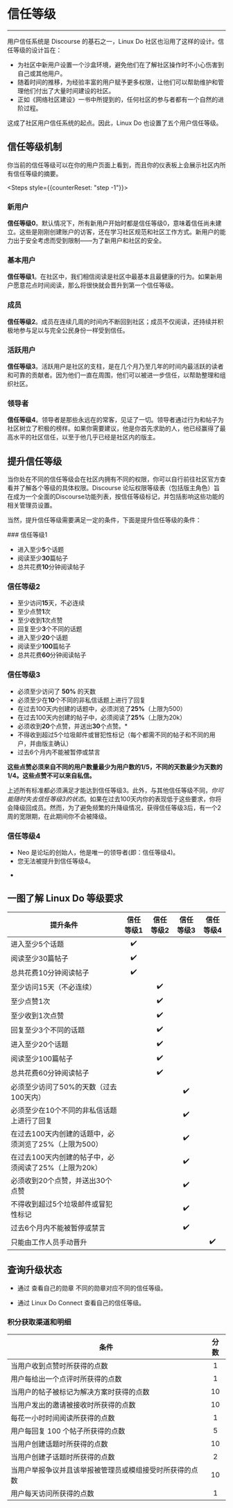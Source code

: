 <br></br>


# 信任等级

---

用户信任系统是 Discourse 的基石之一，Linux Do 社区也沿用了这样的设计。信任等级的设计旨在：
- 为社区中新用户设置一个沙盒环境，避免他们在了解社区操作时不小心伤害到自己或其他用户。
- 随着时间的推移，为经验丰富的用户赋予更多权限，让他们可以帮助维护和管理他们付出了大量时间建设的社区。
- 正如《网络社区建设》一书中所提到的，任何社区的参与者都有一个自然的进阶过程。

这成了社区用户信任系统的起点。因此，Linux Do 也设置了五个用户信任等级。

## 信任等级机制

你当前的信任等级可以在你的用户页面上看到，而且你的仪表板上会展示社区内所有信任等级的摘要。

<Steps style={{counterReset: "step -1"}}>
### 新用户

**信任等级0**。默认情况下，所有新用户开始时都是信任等级0，意味着信任尚未建立。这些是刚刚创建账户的访客，还在<Link href="https://blog.discourse.org/2013/03/the-universal-rules-of-civilized-discourse/" target="_blank" className="text-blue-500">学习社区规范和社区工作方式</Link>。新用户的能力出于安全考虑而受到限制——为了新用户和社区的安全。

### 基本用户

**信任等级1**。在社区中，我们相信阅读是社区中最基本且最健康的行为。如果新用户愿意花点时间阅读，那么将很快就会晋升到第一个信任等级。

### 成员

**信任等级2**。成员在连续几周的时间内不断回到社区；成员不仅阅读，还持续并积极地参与足以与完全公民身份一样受到信任。

### 活跃用户

**信任等级3**。活跃用户是社区的支柱，是在几个月乃至几年的时间内最活跃的读者和可靠的贡献者。因为他们一直在周围，他们可以被进一步信任，以帮助整理和组织社区。

### 领导者

**信任等级4**。领导者是那些永远在的常客，见证了一切。领导者通过行为和帖子为社区树立了积极的榜样。如果你需要建议，他是你首先求助的人，他已经赢得了最高水平的社区信任，以至于他几乎已经是社区内的版主。

</Steps>

## 提升信任等级

当你处在不同的信任等级会在社区内拥有不同的权限，你可以自行前往社区官方查看并了解各个等级的具体权限。Discourse 论坛权限等级表（包括版主角色）旨在成为一个全面的Discourse功能列表，按信任等级标记，并包括影响这些功能的相关管理员设置。

当然，提升信任等级需要满足一定的条件，下面是提升信任等级的条件：

<Steps>
### 信任等级1

* 进入至少**5**个话题
* 阅读至少**30**篇帖子
* 总共花费**10**分钟阅读帖子

### 信任等级2

* 至少访问**15**天，不必连续
* 至少点赞**1**次
* 至少收到**1**次点赞
* 回复至少**3**个不同的话题
* 进入至少**20**个话题
* 阅读至少**100**篇帖子
* 总共花费**60**分钟阅读帖子

### 信任等级3

* 必须至少访问了 **50%** 的天数
* 必须至少在**10**个不同的非私信话题上进行了回复
* 在过去100天内创建的话题中，必须浏览了**25%**（上限为500）
* 在过去100天内创建的帖子中，必须阅读了**25%**（上限为20k）
* 必须收到**20**个点赞，并送出**30**个点赞。\*
* 不得收到超过5个垃圾邮件或冒犯性标记（每个都需不同的帖子和不同的用户，并由版主确认）
* 过去6个月内不能被暂停或禁言

**这些点赞必须来自不同的用户数量最少为用户数的1/5，不同的天数最少为天数的1/4。这些点赞不可以来自私信。**

上述所有标准都必须满足才能达到信任等级3。此外，与其他信任等级不同，*你可能随时失去信任等级3的状态*。如果在过去100天内你的表现低于这些要求，你将会降级回成员。然而，为了避免频繁的升降级情况，获得信任等级3后，有一个2周的宽限期，在此期间你不会被降级。

### 信任等级4

* Neo 是论坛的创始人，他是唯一的领导者(即：信任等级4)。
* 您无法被提升到信任等级4。

</Steps>

- <TopicHoverCard topicId="2460" defaultTitle="【新人请看】了解Discourse信任度" />

## 一图了解 Linux Do 等级要求

|提升条件|信任等级1|信任等级2|信任等级3|信任等级4|
|---|:---:|:---:|:---:|:---:|
|进入至少5个话题|✔️||||
|阅读至少30篇帖子|✔️||||
|总共花费10分钟阅读帖子|✔️||||
|至少访问15天（不必连续）||✔️|||
|至少点赞1次||✔️|||
|至少收到1次点赞||✔️|||
|回复至少3个不同的话题||✔️|||
|进入至少20个话题||✔️|||
|阅读至少100篇帖子||✔️|||
|总共花费60分钟阅读帖子||✔️|||
|必须至少访问了50%的天数（过去100天内）|||✔️||
|必须至少在10个不同的非私信话题上进行了回复|||✔️||
|在过去100天内创建的话题中，必须浏览了25%（上限为500）|||✔️||
|在过去100天内创建的帖子中，必须阅读了25%（上限为20k）|||✔️||
|必须收到20个点赞，并送出30个点赞|||✔️||
|不得收到超过5个垃圾邮件或冒犯性标记|||✔️||
|过去6个月内不能被暂停或禁言|||✔️||
|只能由工作人员手动晋升||||✔️|

## 查询升级状态

- 通过 <Link href="https://linux.do/my/badges" target="_blank" className="text-blue-500">查看自己的勋章</Link> 不同的勋章对应不同的信任等级。

- 通过 <Link href="https://connect.linux.do/" target="_blank" className="text-blue-500">Linux Do Connect</Link> 查看自己的信任等级。


### 积分获取渠道和明细


|条件|分数|
|------|:------:|
| 当用户收到点赞时所获得的点数                                | 1    |
| 用户每给出一个点评时所获得的点数                             | 1    |
| 当用户的帖子被标记为解决方案时获得的点数                      | 10   |
| 当用户发出的邀请被接收时所获得的点数                         | 10   |
| 每花一小时时间阅读所获得的点数                              | 1    |
| 用户每回复 100 个帖子所获得的点数                           | 5    |
| 当用户创建话题时所获得的点数                                | 10   |
| 当用户创建子话题时所获得的点数                              | 2    |
| 当用户举报争议并且该举报被管理员或模组接受时所获得的点数         | 10   |
| 用户每天访问所获得的点数                                   | 1    |
